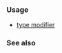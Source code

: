 {{cpp/keyword/title|{{tt|signed}}}}
{{cpp/keyword/navbar}}

===Usage===
* [[cpp/language/types#Modifiers|{{tt|signed}} type modifier]]

===See also===
{{cpp/keywords/fundamental types list}}

{{langlinks|de|es|fr|it|ja|pt|ru|zh}}